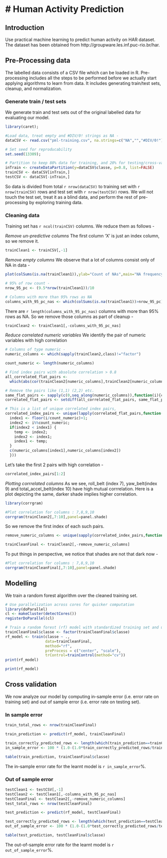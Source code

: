 # Human Activity Prediction
========================================================

## Introduction

Use practical machine learning to predict human activity on HAR dataset. The dataset has been obtained from http://groupware.les.inf.puc-rio.br/har. 


## Pre-Processing data
The labelled data consists of a CSV file which can be loaded in R. Pre-processing includes all the steps to be performed before we actually start applying algorithms to learn from data. It includes generating train/test sets, cleanup, and normalization.

### Generate train / test sets
We generate train and test sets out of the original labelled data for evaluating our model.

```r
library(caret);

#Load data, treat empty and #DIV/0! strings as NA -
dataCSV <- read.csv("pml-training.csv", na.strings=c("NA","","#DIV/0!"));

# Set seed for reproducability
set.seed(13309);

# Partition to keep 80% data for training, and 20% for testing/cross-validation
inTrain <- createDataPartition(y=dataCSV$classe, p=0.8, list=FALSE)
trainCSV <- dataCSV[inTrain,]
testCSV <- dataCSV[-inTrain,]
```

So data is divided from total `r nrow(dataCSV)` to training set with `r nrow(trainCSV)` rows and test set with `r nrow(testCSV)` rows. We will not touch the test set, treat it as a blind data, and perform the rest of pre-processing by exploring training data. 

### Cleaning data
Training set has `r ncol(trainCSV)` columns. We reduce them as follows -

*Remove un-predictive columns*
The first column 'X' is just an index column, so we remove it.

```r
trainClean1 <- trainCSV[,-1]
```

*Remove empty columns*
We observe that a lot of columns consist only of NA in data -

```r
plot(colSums(is.na(trainClean1)),ylab="Count of NAs",main="NA frequency per column in training data")
```

```r
# 95% of row count -
nrow_95_pc <- (9.5*nrow(trainClean1))/10

# Columns with more than 95% rows as NA
columns_with_95_pc_nas <- which(colSums(is.na(trainClean1))>nrow_95_pc)
```

There are `r length(columns_with_95_pc_nas)` columns with more than 95% rows as NA. So we remove those columns as part of cleanup -

```r
trainClean2 <- trainClean1[,-columns_with_95_pc_nas]
```

*Reduce correlated numeric variables*
We identify the pair of numeric variables with high correlation

```r
# Columns of type numeric -
numeric_columns <- which(sapply(trainClean2,class)!="factor")

count_numeric <- length(numeric_columns)

# Find index pairs with absolute correlation > 0.8
all_correlated_flat_pairs <- 
  which(abs(cor(trainClean2[numeric_columns],trainClean2[numeric_columns]))>0.8)

# Remove the pairs like (1,1) (2,2) etc.
same_flat_pairs <- sapply(c(0,seq_along(numeric_columns)),function(i){count_numeric*i + i + 1})
correlated_flat_pairs <- setdiff(all_correlated_flat_pairs, same_flat_pairs)

# This is a list of unique correlated index pairs,
correlated_index_pairs <- unique(lapply(correlated_flat_pairs,function(i){
  index1 <- floor(i/count_numeric)+1;
  index2 <- i%%count_numeric;
  if(index2 < index1) {
    temp <- index2;
    index2 <- index1;
    index1 <- temp;
  }
  c(numeric_columns[index1],numeric_columns[index2])
  }))
```

Let's take the first 2 pairs with high correlation -
```r
correlated_index_pairs[1:2]
```

*Plotting corrrelated columns*
As we see, roll_belt (index 7), yaw_belt(index 9) and total_accel_belt(index 10) have high mutual corrrelation. Here is a plot depicting the same, darker shade implies higher correlation.

```r
library(corrgram)

#Plot correlation for columns : 7,8,9,10
corrgram(trainClean2[,7:10],panel=panel.shade)
```

So we remove the first index of each such pairs.
```r
remove_numeric_columns <- unique(sapply(correlated_index_pairs,function(elem){elem[[1]]}))

trainCleanFinal <- trainClean2[,-remove_numeric_columns]
```

To put things in perspective, we notice that shades are not that dark now -

```r
#Plot correlation for columns : 7,8,9,10
corrgram(trainCleanFinal[,7:10],panel=panel.shade)
```


## Modelling
We train a random forest algorithm over the cleaned training set.

```r
# Use parallelization across cores for quicker computation
library(doParallel)
cl <- makeCluster(detectCores())
registerDoParallel(cl)

# Train a random forest (rf) model with standardized training set and using cross validation
trainCleanFinal$classe <- factor(trainCleanFinal$classe)
rf_model <- train(classe ~ ., 
                  data=trainCleanFinal, 
                  method="rf", 
                  preProcess = c("center", "scale"), 
                  trControl=trainControl(method="cv"))
print(rf_model)
```

```r
print(rf_model)
```

## Cross validation
We now analyze our model by computing in-sample error (i.e. error rate on training set) and out of sample error (i.e. error rate on testing set).

### In sample error
```r
train_total_rows <- nrow(trainCleanFinal)

train_prediction <- predict(rf_model, trainCleanFinal)

train_correctly_predicted_rows <- length(which(train_prediction==trainCleanFinal$classe))
in_sample_error <- 100 * (1.0-(1.0*train_correctly_predicted_rows/train_total_rows))

table(train_prediction, trainCleanFinal$classe)
```
The in-sample error rate for the learnt model is `r in_sample_error`%.

### Out of sample error
```r
testClean1 <- testCSV[,-1]
testClean2 <- testClean1[,-columns_with_95_pc_nas]
testCleanFinal <- testClean2[,-remove_numeric_columns]
test_total_rows <- nrow(testCleanFinal)

test_prediction <- predict(rf_model, testCleanFinal)

test_correctly_predicted_rows <- length(which(test_prediction==testCleanFinal$classe))
out_of_sample_error <- 100 * (1.0-(1.0*test_correctly_predicted_rows/test_total_rows))

table(test_prediction, testCleanFinal$classe)
```
The out-of-sample error rate for the learnt model is `r out_of_sample_error`%.
